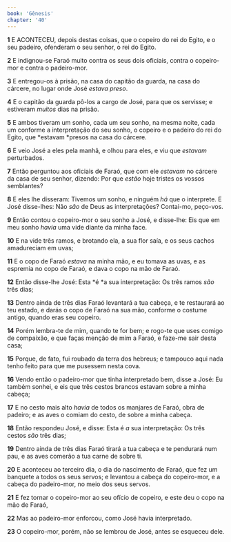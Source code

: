 ```yaml
---
book: 'Gênesis'
chapter: '40'
---
```


**1** E ACONTECEU, depois destas coisas, que o copeiro do rei do Egito, e o seu padeiro, ofenderam o seu senhor, o rei do Egito.

**2** E indignou-se Faraó muito contra os seus dois oficiais, contra o copeiro-mor e contra o padeiro-mor.

**3** E entregou-os à prisão, na casa do capitão da guarda, na casa do cárcere, no lugar onde José _estava preso_.

**4** E o capitão da guarda pô-los a cargo de José, para que os servisse; e estiveram _muitos_ dias na prisão.

**5** E ambos tiveram um sonho, cada um seu sonho, na mesma noite, cada um conforme a interpretação do seu sonho, o copeiro e o padeiro do rei do Egito, que *estavam *presos na casa do cárcere.

**6** E veio José a eles pela manhã, e olhou para eles, e viu que _estavam_ perturbados.

**7** Então perguntou aos oficiais de Faraó, que com ele _estavam_ no cárcere da casa de seu senhor, dizendo: Por que _estão_ hoje tristes os vossos semblantes?

**8** E eles lhe disseram: Tivemos um sonho, e ninguém _há_ que o interprete. E José disse-lhes: Não _são_ de Deus as interpretações? Contai-mo, peço-vos.

**9** Então contou o copeiro-mor o seu sonho a José, e disse-lhe: Eis que em meu sonho _havia_ uma vide diante da minha face.

**10** E na vide três ramos, e brotando ela, a sua flor saía, e os seus cachos amadureciam em uvas;

**11** E o copo de Faraó _estava_ na minha mão, e eu tomava as uvas, e as espremia no copo de Faraó, e dava o copo na mão de Faraó.

**12** Então disse-lhe José: Esta *é *a sua interpretação: Os três ramos _são_ três dias;

**13** Dentro ainda de três dias Faraó levantará a tua cabeça, e te restaurará ao teu estado, e darás o copo de Faraó na sua mão, conforme o costume antigo, quando eras seu copeiro.

**14** Porém lembra-te de mim, quando te for bem; e rogo-te que uses comigo de compaixão, e que faças menção de mim a Faraó, e faze-me sair desta casa;

**15** Porque, de fato, fui roubado da terra dos hebreus; e tampouco aqui nada tenho feito para que me pusessem nesta cova.

**16** Vendo então o padeiro-mor que tinha interpretado bem, disse a José: Eu também sonhei, e eis que três cestos brancos estavam sobre a minha cabeça;

**17** E no cesto mais alto _havia_ de todos os manjares de Faraó, obra de padeiro; e as aves o comiam do cesto, de sobre a minha cabeça.

**18** Então respondeu José, e disse: Esta é _a_ sua interpretação: Os três cestos _são_ três dias;

**19** Dentro ainda de três dias Faraó tirará a tua cabeça e te pendurará num pau, e as aves comerão a tua carne de sobre ti.

**20** E aconteceu ao terceiro dia, o dia do nascimento de Faraó, que fez um banquete a todos os seus servos; e levantou a cabeça do copeiro-mor, e a cabeça do padeiro-mor, no meio dos seus servos.

**21** E fez tornar o copeiro-mor ao seu ofício de copeiro, e este deu o copo na mão de Faraó,

**22** Mas ao padeiro-mor enforcou, como José havia interpretado.

**23** O copeiro-mor, porém, não se lembrou de José, antes se esqueceu dele.
